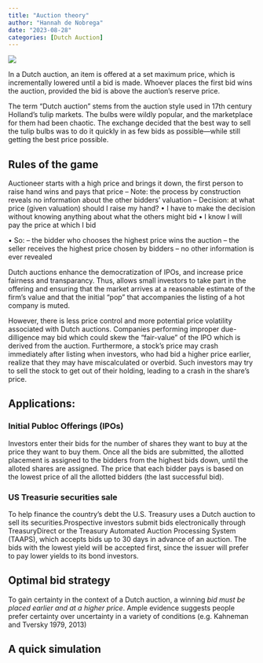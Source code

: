 ```yaml
---
title: "Auction theory"
author: "Hannah de Nobrega"
date: "2023-08-28"
categories: [Dutch Auction] 
---
```


![](../imgs/dutch_auct.png)

In a Dutch auction, an item is offered at a set maximum price, which is incrementally lowered until a bid is made. Whoever places the first bid wins the auction, provided the bid is above the auction's reserve price.

The term “Dutch auction” stems from the auction style used in 17th century Holland’s tulip markets. The bulbs were wildly popular, and the marketplace for them had been chaotic. The exchange decided that the best way to sell the tulip bulbs was to do it quickly in as few bids as possible—while still getting the best price possible.

## Rules of the game
Auctioneer starts with a high price and brings it down, the first person to
raise hand wins and pays that price
– Note: the process by construction reveals no information about the other bidders’ valuation
– Decision: at what price (given valuation) should I raise my hand?
• I have to make the decision without knowing anything about what the others might bid
• I know I will pay the price at which I bid

• So:
– the bidder who chooses the highest price wins the auction
– the seller receives the highest price chosen by bidders
– no other information is ever revealed


Dutch auctions enhance the democratization of IPOs, and increase price fairness and transparancy. Thus, allows small investors to take part in the offering and ensuring that the market arrives at a reasonable estimate of the firm’s value and that the initial “pop” that accompanies the listing of a hot company is muted. 

However, there is less price control and more potential price volatility associated with Dutch auctions. Companies performing improper due-dilligence may bid which could skew the "fair-value" of the IPO which is derived from the auction. Furthermore, a stock’s price may crash immediately after listing when investors, who had bid a higher price earlier, realize that they may have miscalculated or overbid. Such investors may try to sell the stock to get out of their holding, leading to a crash in the share’s price.

## Applications:

### Initial Publoc Offerings (IPOs)
Investors enter their bids for the number of shares they want to buy at the price they want to buy them. Once all the bids are submitted, the allotted placement is assigned to the bidders from the highest bids down, until the alloted shares are assigned. The price that each bidder pays is based on the lowest price of all the allotted bidders (the last successful bid). 

### US Treasurie securities sale
To help finance the country’s debt the U.S. Treasury uses a Dutch auction to sell its securities.Prospective investors submit bids electronically through TreasuryDirect or the Treasury Automated Auction Processing System (TAAPS), which accepts bids up to 30 days in advance of an auction. The bids with the lowest yield will be accepted first, since the issuer will prefer to pay lower yields to its bond investors.


## Optimal bid strategy

To gain certainty in the context of a Dutch auction, a winning _bid must be placed earlier and at a higher price_. Ample evidence suggests people prefer certainty over uncertainty in a variety of conditions (e.g. Kahneman and Tversky 1979, 2013)

## A quick simulation
